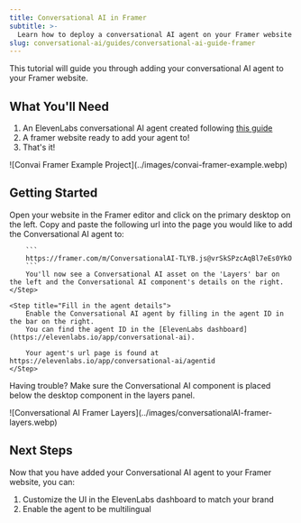 ```yaml
---
title: Conversational AI in Framer
subtitle: >-
  Learn how to deploy a conversational AI agent on your Framer website
slug: conversational-ai/guides/conversational-ai-guide-framer
---
```



This tutorial will guide you through adding your conversational AI agent to your Framer website. 

## What You'll Need

1. An ElevenLabs conversational AI agent created following [this guide](/docs/conversational-ai/docs/agent-setup)
2. A framer website ready to add your agent to!
3. That's it!

<Frame>
  ![Convai Framer Example Project](../images/convai-framer-example.webp)
</Frame>

## Getting Started

<Steps>
    <Step title="Visit your Framer editor">
        Open your website in the Framer editor and click on the primary desktop on the left.
    </Step>
    <Step title="Add the Conversational AI component">
        Copy and paste the following url into the page you would like to add the Conversational AI agent to:

        ```
        https://framer.com/m/ConversationalAI-TLYB.js@vrSkSPzcAqBl7eEs0YkO
        ```
        You'll now see a Conversational AI asset on the 'Layers' bar on the left and the Conversational AI component's details on the right.
    </Step>

    <Step title="Fill in the agent details">
        Enable the Conversational AI agent by filling in the agent ID in the bar on the right. 
        You can find the agent ID in the [ElevenLabs dashboard](https://elevenlabs.io/app/conversational-ai).

        Your agent's url page is found at https://elevenlabs.io/app/conversational-ai/agentid
    </Step>

</Steps>

Having trouble? Make sure the Conversational AI component is placed below the desktop component in the layers panel.
<Frame width="200">
  ![Conversational AI Framer Layers](../images/conversationalAI-framer-layers.webp)
</Frame>


## Next Steps

Now that you have added your Conversational AI agent to your Framer website, you can:

1. Customize the UI in the ElevenLabs dashboard to match your brand
2. Enable the agent to be multilingual